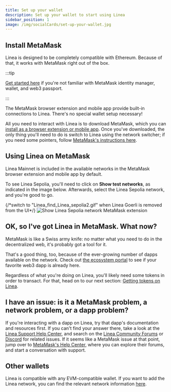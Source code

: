 ```yaml
---
title: Set up your wallet
description: Set up your wallet to start using Linea
sidebar_position: 1
image: /img/socialCards/set-up-your-wallet.jpg
---
```


## Install MetaMask

Linea is designed to be completely compatible with Ethereum. Because of that, it works with 
MetaMask right out of the box.

:::tip

[Get started here](https://support.metamask.io/hc/en-us/articles/360015489531) if you're not 
familiar with MetaMask identity manager, wallet, and web3 passport.

:::

The MetaMask browser extension and mobile app provide built-in connections to Linea. There's no 
special wallet setup necessary! 

All you need to interact with Linea is to download MetaMask, which you can [install as a 
browser extension or mobile app](https://metamask.io/download/). Once you've downloaded, the 
only thing you'll need to do is switch to Linea using the network switcher; if you need some 
pointers, follow [MetaMask's instructions here](https://support.metamask.io/hc/en-us/articles/16367251716251).

## Using Linea on MetaMask

Linea Mainnet is included in the available networks in the MetaMask browser extension and mobile 
app by default.

To see Linea Sepolia, you'll need to click on **Show test networks**, as indicated in the image 
below. Afterwards, select the Linea Sepolia network, and you're good to go.

<div class="center-container">
  <div class="img-small">
    {/*switch to "Linea_find_Linea_sepolia2.gif" when Linea Goerli is removed from the UI*/}
    <img
      src="/img/article_images/Use_Linea/Set_up_your_wallet/Linea_find_Linea_sepolia1.gif"
      alt="Show Linea Sepolia network MetaMask extension"
    />
  </div>
</div>

## OK, so I've got Linea in MetaMask. What now?

MetaMask is like a Swiss army knife: no matter what you need to do in the decentralized web, 
it's probably got a tool for it.

That's a good thing, too, because of the ever-growing number of dapps available on the network. 
Check out [the ecosystem portal](https://linea.build/apps) to see if your favorite web3 dapp is 
already here.

Regardless of what you're doing on Linea, you'll likely need some tokens in order to transact. 
For that, head on to our next section: [Getting tokens on Linea](./fund.mdx).

## I have an issue: is it a MetaMask problem, a network problem, or a dapp problem?

If you're interacting with a dapp on Linea, try that dapp's documentation and resources first. 
If you can't find your answer there, take a look at the [Linea Support Help Center](https://support.linea.build), 
and search on the [Linea Community Forums](https://community.linea.build) or [Discord](https://discord.com/invite/linea) 
for related issues. If it seems like a MetaMask issue at that point, jump over to 
[MetaMask's Help Center](https://support.metamask.io), where you can explore their forums, and 
start a conversation with support.

## Other wallets

Linea is compatible with any EVM-compatible wallet. If you want to add the Linea network, you can 
find the relevant network information [here](/developers/quickstart/info-contracts).
